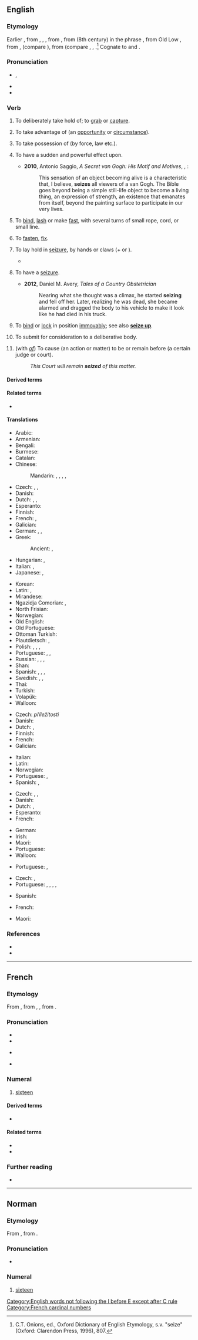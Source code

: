 ==English==

===Etymology===
Earlier {{m|en|seise}}, from {{inh|en|enm|seisen}}, {{m|enm|sesen}}, {{m|enm|saisen}}, from {{bor|en|fro|seisir||to take possession of; invest (person, court)}}, from {{der|en|ML.|sacīre||to lay claim to, appropriate}} (8th century) in the phrase {{m|la||ad propriam sacire}}, from Old Low {{bor|en|frk|*sakjan||to sue, bring legal action}}, from {{inh|en|gem-pro|*sakjaną}}, {{m|gem-pro|*sakōną}} (compare {{cog|ang|sacian||to strive, brawl}}), from {{der|en|gem-pro|*sakaną}} (compare {{cog|osx|sakan||to accuse}}, {{cog|goh|sahhan||to bicker, quarrel, rebuke}}, {{cog|ang|sacan||to quarrel, claim by law, accuse}}.<ref>C.T. Onions, ed., Oxford Dictionary of English Etymology, s.v. "seize" (Oxford: Clarendon Press, 1996), 807.</ref> Cognate to {{m|en|sake}} and {{cog|la|sagio||to perceive acutely}}.

===Pronunciation===
* {{enPR|sēz}}, {{IPA|en|/siːz/}}
* {{audio|en|en-us-seize.ogg|Audio (US)}}
* {{homophones|en|seas|sees}}

===Verb===
{{en-verb|seiz}}

# {{lb|en|transitive}} To deliberately take hold of; to [[grab]] or [[capture]].
#: {{syn|en|clasp|grasp|grip|Thesaurus:grasp}}
# {{lb|en|transitive}} To take advantage of (an [[opportunity]] or [[circumstance]]).
#: {{syn|en|jump on}}
# {{lb|en|transitive}} To take possession of (by force, law etc.).
#: {{syn|en|arrogate|commandeer|confiscate}}
#: {{ux|en|to '''seize''' smuggled goods}}
#: {{ux|en|to '''seize''' a ship after libeling}}
# {{lb|en|transitive}} To have a sudden and powerful effect upon.
#* '''2010''', Antonio Saggio, ''A Secret van Gogh: His Motif and Motives'', {{ISBN|9781447507932}}, {{gbooks|Ts1vAgAAQBAJ|11|seizes}}:
#*: This sensation of an object becoming alive is a characteristic that, I believe, '''seizes''' all viewers of a van Gogh. The Bible goes beyond being a simple still-life object to become a living thing, an expression of strength, an existence that emanates from itself, beyond the painting surface to participate in our very lives.
#: {{ux|en|a panic '''seized''' the crowd}}
#: {{ux|en|a fever '''seized''' him}}
# {{lb|en|transitive|nautical}} To [[bind]], [[lash]] or make [[fast]], with several turns of small rope, cord, or small line.
#: {{ux|en|to '''seize''' two fish-hooks back to back}}
#: {{ux|en|to '''seize''' or stop one rope on to another}}
# {{lb|en|transitive|obsolete}} To [[fasten]], [[fix]].
# {{lb|en|intransitive}} To lay hold in [[seizure]], by hands or claws (+ {{m|en|on}} or {{m|en|upon}}).
#* {{quote-book
|en
|year=1830
|title=Bunyan
|author=Robert Southey
|authorlink=Robert Southey
|page=21
|passage=The text which had '''seized''' upon his heart with such comfort and strength abode upon him for more than a year.}}
#: {{ux|en|to '''seize''' on the neck of a horse}}
# {{lb|en|intransitive}} To have a [[seizure]].
#* '''2012''', Daniel M. Avery, ''Tales of a Country Obstetrician''
#*: Nearing what she thought was a climax, he started '''seizing''' and fell off her. Later, realizing he was dead, she became alarmed and dragged the body to his vehicle to make it look like he had died in his truck.
# {{lb|en|intransitive}} To [[bind]] or [[lock]] in position [[immovably]]; see also '''[[seize up]]'''.
#: {{ux|en|Rust caused the engine to '''seize''', never to run again.}}
# {{lb|en|UK|intransitive}} To submit for consideration to a deliberative body.
# {{lb|en|law}} (with ''[[of]]'') To cause (an action or matter) to be or remain before (a certain judge or court).
#: ''This Court will remain '''seized''' of this matter.''

====Derived terms====
{{der3
|en|[[be seized of]], [[be seized with]]
|seizable
|seize the day
|[[seize on]], [[seize upon]]
|seize up
|seizer
|seizor
}}

====Related terms====
* {{l|en|seizure}}

====Translations====
{{trans-top|grab}}
* Arabic: {{t|ar|إِسْتَوْلَى عَلَى}}
* Armenian: {{t+|hy|գրավել}}
* Bengali: {{t|bn|ধরা|sc=Beng}}
* Burmese: {{t+|my|ဖမ်း|sc=Mymr}}
* Catalan: {{t+|ca|apoderar-se}}
* Chinese:
*: Mandarin: {{t+|cmn|抓獲|sc=Hani}}, {{t+|cmn|抓获|tr=zhuāhuò|sc=Hani}}, {{t+|cmn|攫取|tr=juéqǔ|sc=Hani}}, {{t+|cmn|捕獲|sc=Hani}}, {{t+|cmn|捕获|tr=bǔhuò|sc=Hani}}
* Czech: {{t|cs|popadnout|pf}}, {{t|cs|uchvátit|pf}}, {{t+|cs|lapit|pf}}
* Danish: {{t|da|gribe}}
* Dutch: {{t+|nl|grijpen}}, {{t+|nl|vangen}}, {{t+|nl|pakken}}
* Esperanto: {{t+|eo|kapti}}
* Finnish: {{t+|fi|tarttua}}
* French: {{t+|fr|saisir}}, {{t+|fr|saisir|alt=se saisir de}}
* Galician: {{t+|gl|agarrar}}
* German: {{t+|de|ergreifen}}, {{t+|de|fassen}}, {{t+|de|greifen}}
* Greek:
*: Ancient: {{t|grc|ἁρπάζω}}, {{t|grc|συλλαμβάνω}}
* Hungarian: {{t+|hu|megfog}}, {{t+|hu|megragad}}
* Italian: {{t+|it|prendere}}, {{t+|it|afferrare}}
* Japanese: {{t|ja|捉える|tr=とらえる, toraeru}}, {{t+|ja|つかむ|tr=tsukamu}}
{{trans-mid}}
* Korean: {{t+|ko|붙잡다}}
* Latin: {{t+|la|capere}}, {{t|la|possideo}}
* Mirandese: {{t|mwl|agarrar}}
* Ngazidja Comorian: {{t|zdj|zingara|alt=uzingara}}, {{t|zdj|siha|alt=usiha}}
* North Frisian: {{t|frr|gripe}}
* Norwegian: {{t|no|gripe}}
* Old English: {{t|ang|niman}}
* Old Portuguese: {{t|roa-opt|tomar}}
* Ottoman Turkish: {{t|ota|استولی علی|tr=istevli ele|sc=ota-Arab}}
* Plautdietsch: {{t|pdt|faustnämen}}, {{t|pdt|jriepen}}
* Polish: {{t+|pl|chwycić|pf}}, {{t+|pl|złapać}}, {{t+|pl|chwytać|impf}}, {{t+|pl|łapać|impf}}
* Portuguese: {{t+|pt|agarrar}}, {{t+|pt|capturar}}, {{t+|pt|apanhar}}
* Russian: {{t+|ru|захва́тывать|impf}}, {{t+|ru|захвати́ть|pf}}, {{t+|ru|схва́тывать|impf}}, {{t+|ru|схвати́ть|pf}}
* Shan: {{t|shn|ယွပ်း|tr=jɔp4}}
* Spanish: {{t+|es|agarrar}}, {{t|es|apoderarse de}}, {{t+|es|apresar}}, {{t+|es|aferrar}}
* Swedish: {{t+|sv|gripa}}, {{t+|sv|fånga}}, {{t+|sv|tillskansa}}
* Thai: {{t+|th|คว้า}}
* Turkish: {{t+|tr|kapmak}}
* Volapük: {{t+|vo|gleipön}}
* Walloon: {{t+|wa|apicî}}
{{trans-bottom}}

{{trans-top|take advantage}}
* Czech: {{t|cs|chopit se|pf}} ''příležitosti''
* Danish: {{t|da|gribe}}
* Dutch: {{t+|nl|grijpen}}, {{t+|nl|aangrijpen}}
* Finnish: {{t|fi|[[tarttua]] [[tilaisuus|tilaisuuteen]]}}
* French: {{t+|fr|saisir}}
* Galician: {{t+|gl|aproveitar}}
{{trans-mid}}
* Italian: {{t+|it|approfittare}}
* Latin: {{t|la|carpo}}
* Norwegian: {{t|no|gripe}}
* Portuguese: {{t+|pt|aproveitar}}, {{t|pt|[[valer]]-[[se]] [[de]]}}
* Spanish: {{t+|es|tomar}}, {{t+|es|aprovechar|alt=aprovecharse de}}
{{trans-bottom}}

{{trans-top|take possession of (by force, law etc)}}
* Czech: {{t|cs|uchvátit}}, {{t+|cs|zabavit|pf}}, {{t|cs|zkonfiskovat}}
* Danish: {{t|da|beslaglægge}}
* Dutch: {{t|nl|in beslag nemen}}, {{t|nl|beslag leggen op}}
* Esperanto: {{t+|eo|konfiski}}
* French: {{t+|fr|saisir}}
{{trans-mid}}
* German: {{t+|de|beschlagnahmen}}
* Irish: {{t|ga|urghabh}}
* Maori: {{t|mi|herepū}}
* Portuguese: {{t+|pt|apreender}}
* Walloon: {{t+|wa|saizi}}
{{trans-bottom}}

{{trans-top|to have a sudden and powerful effect upon}}
* Portuguese: {{t|pt|[[tomar conta]] [[de]]}}, {{t|pt|[[apoderar]]-[[se]] [[de]]}}
{{trans-mid}}
{{trans-bottom}}

{{trans-top|to have a seizure}}
* Czech: {{t|cs|mít záchvat|impf}}, {{t|cs|dostat záchvat|pf}}
* Portuguese: {{t+|pt|convulsionar}}, {{t|pt|[[convulsionar]]-[[se]]}}, {{t|pt|convulsar}}, {{t|pt|convelir}},
{{trans-mid}}
* Spanish: {{t|es|conveler}}
{{trans-bottom}}

{{trans-top|to bind or lock in position}}
* French: {{t+|fr|se gripper}} {{qualifier|of a motor or other machine}}
{{trans-mid}}
* Maori: {{t|mi|parerori}} {{qualifier|as with muscles during a cramp}}
{{trans-bottom}}

===References===
<references/>
* {{R:Century 1911}}
* {{R:OED Online|code=174979}}

[[Category:English words not following the I before E except after C rule]]

----

==French==
{{cardinalbox|fr|15|16|17|quinze|dix-sept|ord=seizième|wplink=Seize}}

===Etymology===
From {{inh|fr|frm|seze}}, from {{inh|fr|fro|seize}}, {{m|fro|seze}}, from {{inh|fr|la|sēdecim}}.

===Pronunciation===
* {{fr-IPA}}
* {{audio|fr|Fr-seize.ogg|audio (France)}}
* {{a|Quebec}} {{IPA|fr|[saiz]}}
* {{audio|fr|Qc-seize.ogg|audio (Quebec)}}

===Numeral===
{{head|fr|numeral}}

# [[sixteen]]

====Derived terms====
* {{l|fr|seizième}}

====Related terms====
* {{l|fr|six}}
* {{l|fr|dix}}

===Further reading===
* {{R:TLFi}}

[[Category:French cardinal numbers]]

----

==Norman==
{{cardinalbox|nrf|15|16|17|tchinze|dix-sept}}
{{cardinalbox|nrf|15|16|17|tchînze|dgiêx-sept}}

===Etymology===
From {{inh|nrf|fro|seize}}, from {{inh|nrf|la|sēdecim}}.

===Pronunciation===
* {{audio|nrf|Jer-seize.ogg|Audio (Jersey)}}

===Numeral===
{{head|nrf|numeral}}

# {{cln|nrf|cardinal numbers}} {{lb|nrf|Jersey|Guernsey}} [[sixteen]]